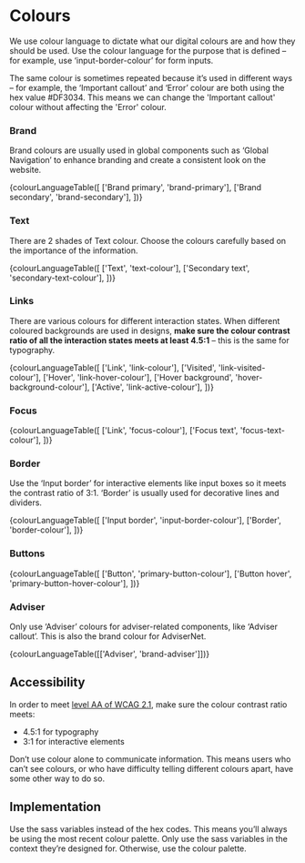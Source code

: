 
<Meta title="Foundations/Colours" />

# Colours

We use colour language to dictate what our digital colours are and how they should be used. Use the colour language for the purpose that is defined – for example, use ‘input-border-colour’ for form inputs.

The same colour is sometimes repeated because it’s used in different ways – for example, the ‘Important callout’ and ‘Error’ colour are both using the hex value #DF3034. This means we can change the 'Important callout' colour without affecting the 'Error' colour.

### Brand

Brand colours are usually used in global components such as ‘Global Navigation’ to enhance branding and create a consistent look on the website.

<Description>
  {colourLanguageTable([
    ['Brand primary', 'brand-primary'],
    ['Brand secondary', 'brand-secondary'],
  ])}
</Description>

### Text

There are 2 shades of Text colour. Choose the colours carefully based on the importance of the information.

<Description>
  {colourLanguageTable([
    ['Text', 'text-colour'],
    ['Secondary text', 'secondary-text-colour'],
  ])}
</Description>

### Links

There are various colours for different interaction states. When different coloured backgrounds are used in designs, **make sure the colour contrast ratio of all the interaction states meets at least 4.5:1** – this is the same for typography.

<Description>
  {colourLanguageTable([
    ['Link', 'link-colour'],
    ['Visited', 'link-visited-colour'],
    ['Hover', 'link-hover-colour'],
    ['Hover background', 'hover-background-colour'],
    ['Active', 'link-active-colour'],
  ])}
</Description>

### Focus

<Description>
  {colourLanguageTable([
    ['Link', 'focus-colour'],
    ['Focus text', 'focus-text-colour'],
  ])}
</Description>

### Border

Use the ‘Input border’ for interactive elements like input boxes so it meets the contrast ratio of 3:1. ‘Border’ is usually used for decorative lines and dividers.

<Description>
  {colourLanguageTable([
    ['Input border', 'input-border-colour'],
    ['Border', 'border-colour'],
  ])}
</Description>

### Buttons

<Description>
  {colourLanguageTable([
    ['Button', 'primary-button-colour'],
    ['Button hover', 'primary-button-hover-colour'],
  ])}
</Description>

### Adviser

Only use ‘Adviser’ colours for adviser-related components, like ‘Adviser callout’. This is also the brand colour for AdviserNet.

<Description>{colourLanguageTable([['Adviser', 'brand-adviser']])}</Description>

## Accessibility

In order to meet [level AA of WCAG 2.1](https://www.w3.org/TR/WCAG21/), make sure the colour contrast ratio meets:

- 4.5:1 for typography
- 3:1 for interactive elements

Don’t use colour alone to communicate information. This means users who can’t see colours, or who have difficulty telling different colours apart, have some other way to do so.

## Implementation

Use the sass variables instead of the hex codes. This means you’ll always be using the most recent colour palette. Only use the sass variables in the context they’re designed for. Otherwise, use the colour palette.
